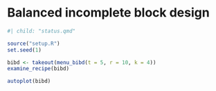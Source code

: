 # Balanced incomplete block design

```r
#| child: "status.qmd"
```
```r
source("setup.R")
set.seed(1)
```

```r
bibd <- takeout(menu_bibd(t = 5, r = 10, k = 4))
examine_recipe(bibd)
```
```r
autoplot(bibd)
```
